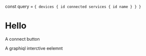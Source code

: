 const query = `
{
    devices {
        id
        connected
        services {
            id
            name
        }
    }
}
`

# Hello

A connect button

<ConnectButton />

A graphiql interctive eelemnt

<JacDaciQL query={query}>
</JacDaciQL>
